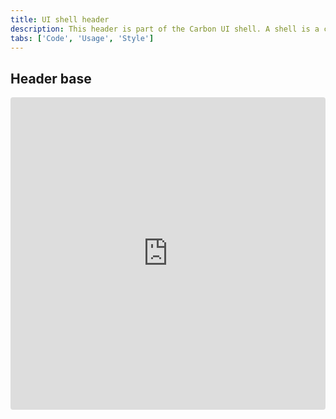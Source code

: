 ```yaml
---
title: UI shell header
description: This header is part of the Carbon UI shell. A shell is a collection of components shared by all products within a platform.
tabs: ['Code', 'Usage', 'Style']
---
```


## Header base

<Row>
  <Column>
    <iframe
      src="https://codesandbox.io/embed/v10-starter-sandbox-kf3h4?fontsize=14&hidenavigation=1&view=preview"
      title="header-base"
      allow="geolocation; microphone; camera; midi; vr; accelerometer; gyroscope; payment; ambient-light-sensor; encrypted-media"
      style="width:100%; height:500px; border:0; border-radius: 4px; overflow:hidden;"
      sandbox="allow-modals allow-forms allow-popups allow-scripts allow-same-origin"
    />
  </Column>
</Row>

## Header with nav

<Row>
  <Column>
    <iframe
      src="https://codesandbox.io/embed/header-base-v07hj?fontsize=14&hidenavigation=1&view=preview"
      title="header-with-nav"
      allow="geolocation; microphone; camera; midi; vr; accelerometer; gyroscope; payment; ambient-light-sensor; encrypted-media"
      style="width:100%; height:500px; border:0; border-radius: 4px; overflow:hidden;"
      sandbox="allow-modals allow-forms allow-popups allow-scripts allow-same-origin"
    />
  </Column>
</Row>

## Header with actions

<Row>
  <Column>
    <iframe
      src="https://codesandbox.io/embed/header-with-actions-vh014?fontsize=14&hidenavigation=1&view=preview"
      title="header-with-actions"
      allow="geolocation; microphone; camera; midi; vr; accelerometer; gyroscope; payment; ambient-light-sensor; encrypted-media"
      style="width:100%; height:500px; border:0; border-radius: 4px; overflow:hidden;"
      sandbox="allow-modals allow-forms allow-popups allow-scripts allow-same-origin"
    />
  </Column>
</Row>

## Header with actions and nav

<Row>
  <Column>
    <iframe
      src="https://codesandbox.io/embed/header-with-actions-and-nav-m0lo2?fontsize=14&hidenavigation=1&view=preview"
      title="header-with-actions-and-nav"
      allow="geolocation; microphone; camera; midi; vr; accelerometer; gyroscope; payment; ambient-light-sensor; encrypted-media"
      style="width:100%; height:500px; border:0; border-radius: 4px; overflow:hidden;"
      sandbox="allow-modals allow-forms allow-popups allow-scripts allow-same-origin"
    />
  </Column>
</Row>

## Header with sidenav

<Row>
  <Column>
    <iframe
      src="https://codesandbox.io/embed/header-with-sidenav-1u7su?fontsize=14&hidenavigation=1&view=preview"
      title="header-with-sidenav"
      allow="geolocation; microphone; camera; midi; vr; accelerometer; gyroscope; payment; ambient-light-sensor; encrypted-media"
      style="width:100%; height:500px; border:0; border-radius: 4px; overflow:hidden;"
      sandbox="allow-modals allow-forms allow-popups allow-scripts allow-same-origin"
    />
  </Column>
</Row>

